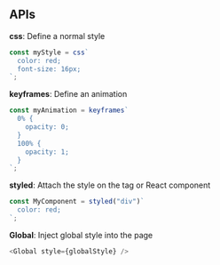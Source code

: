 ## APIs

**css**: Define a normal style

```typescript
const myStyle = css`
  color: red;
  font-size: 16px;
`;
```

**keyframes**: Define an animation

```typescript
const myAnimation = keyframes`
  0% {
    opacity: 0;
  }
  100% {
    opacity: 1;
  }
`;
```

**styled**: Attach the style on the tag or React component

```typescript
const MyComponent = styled("div")`
  color: red;
`;
```

**Global**: Inject global style into the page

```typescript
<Global style={globalStyle} />
```
